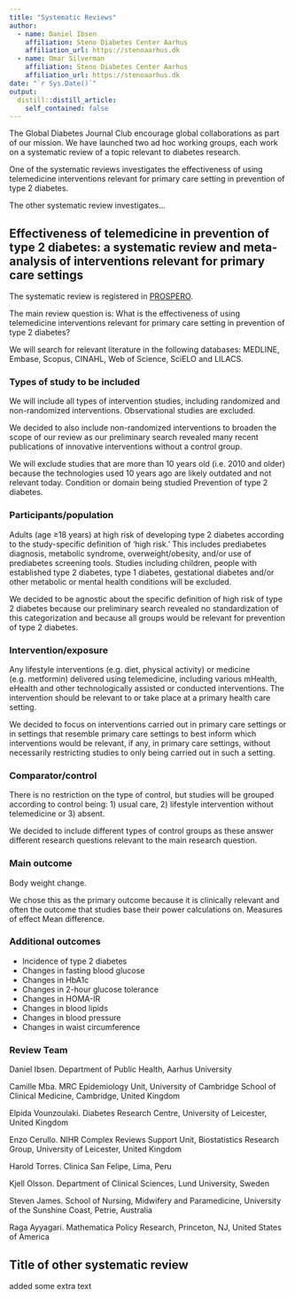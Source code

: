 ```yaml
---
title: "Systematic Reviews"
author:
  - name: Daniel Ibsen
    affiliation: Steno Diabetes Center Aarhus
    affiliation_url: https://stenoaarhus.dk
  - name: Omar Silverman
    affiliation: Steno Diabetes Center Aarhus
    affiliation_url: https://stenoaarhus.dk
date: "`r Sys.Date()`"
output:
  distill::distill_article:
    self_contained: false
---
```


The Global Diabetes Journal Club encourage global collaborations as part of our mission. We have launched two ad hoc working groups, each work on a systematic review of a topic relevant to diabetes research.

One of the systematic reviews investigates the effectiveness of using telemedicine interventions relevant for primary care setting in prevention of type 2 diabetes.

The other systematic review investigates...

## Effectiveness of telemedicine in prevention of type 2 diabetes: a systematic review and meta-analysis of interventions relevant for primary care settings
The systematic review is registered in [PROSPERO](https://www.crd.york.ac.uk/prospero/display_record.php?ID=CRD42020210829).

The main review question is: What is the effectiveness of using telemedicine interventions relevant for primary care setting in prevention of type 2 diabetes?

We will search for relevant literature in the following databases: MEDLINE, Embase, Scopus, CINAHL, Web of Science, SciELO and LILACS.

### Types of study to be included
We will include all types of intervention studies, including randomized and non-randomized interventions. Observational studies are excluded.

We decided to also include non-randomized interventions to broaden the scope of our review as our preliminary search revealed many recent publications of innovative interventions without a control group.

We will exclude studies that are more than 10 years old (i.e. 2010 and older) because the technologies used 10 years ago are likely outdated and not relevant today.
Condition or domain being studied
Prevention of type 2 diabetes.

### Participants/population
Adults (age ≥18 years) at high risk of developing type 2 diabetes according to the study-specific definition of ‘high risk.’ This includes prediabetes diagnosis, metabolic syndrome, overweight/obesity, and/or use of prediabetes screening tools. Studies including children, people with established type 2 diabetes, type 1 diabetes, gestational diabetes and/or other metabolic or mental health conditions will be excluded.

We decided to be agnostic about the specific definition of high risk of type 2 diabetes because our preliminary search revealed no standardization of this categorization and because all groups would be relevant for prevention of type 2 diabetes.

### Intervention/exposure
Any lifestyle interventions (e.g. diet, physical activity) or medicine (e.g. metformin) delivered using telemedicine, including various mHealth, eHealth and other technologically assisted or conducted interventions. The intervention should be relevant to or take place at a primary health care setting.

We decided to focus on interventions carried out in primary care settings or in settings that resemble primary care settings to best inform which interventions would be relevant, if any, in primary care settings, without necessarily restricting studies to only being carried out in such a setting.

### Comparator/control
There is no restriction on the type of control, but studies will be grouped according to control being: 1) usual care, 2) lifestyle intervention without telemedicine or 3) absent.

We decided to include different types of control groups as these answer different research questions relevant to the main research question.

### Main outcome
Body weight change.

We chose this as the primary outcome because it is clinically relevant and often the outcome that studies base their power calculations on.
Measures of effect
Mean difference.

### Additional outcomes
- Incidence of type 2 diabetes
- Changes in fasting blood glucose
- Changes in HbA1c
- Changes in 2-hour glucose tolerance
- Changes in HOMA-IR
- Changes in blood lipids
- Changes in blood pressure
- Changes in waist circumference

### Review Team
Daniel Ibsen. Department of Public Health, Aarhus University

Camille Mba. MRC Epidemiology Unit, University of Cambridge School of Clinical Medicine, Cambridge, United Kingdom

Elpida Vounzoulaki. Diabetes Research Centre, University of Leicester, United Kingdom

Enzo Cerullo. NIHR Complex Reviews Support Unit, Biostatistics Research Group, University of Leicester, United Kingdom

Harold Torres. Clinica San Felipe, Lima, Peru

Kjell Olsson. Department of Clinical Sciences, Lund University, Sweden

Steven James. School of Nursing, Midwifery and Paramedicine, University of the Sunshine Coast, Petrie, Australia

Raga Ayyagari. Mathematica Policy Research, Princeton, NJ, United States of America

## Title of other systematic review

added some extra text






